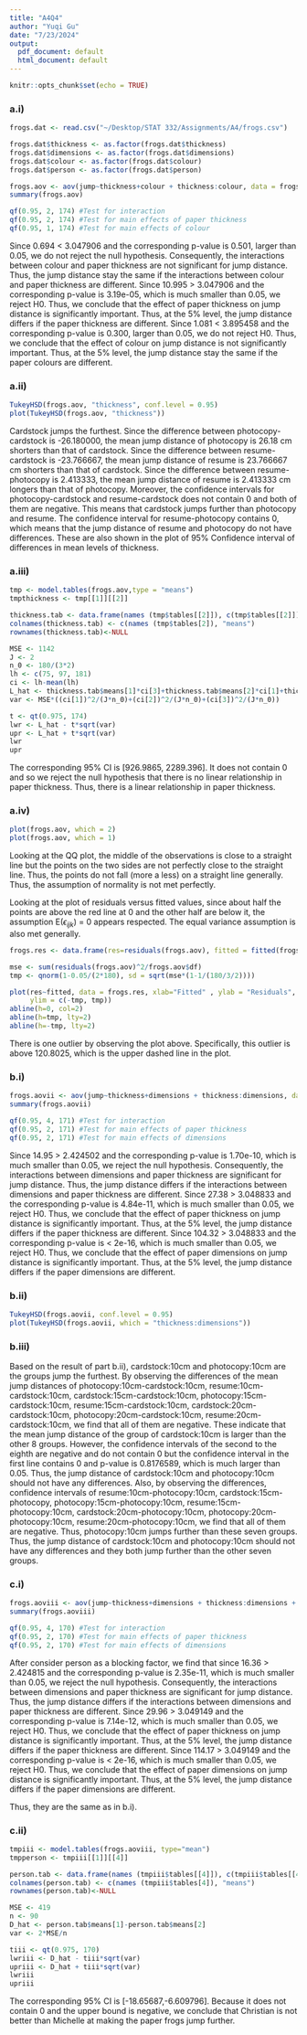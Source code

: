 ```yaml
---
title: "A4Q4"
author: "Yuqi Gu"
date: "7/23/2024"
output:
  pdf_document: default
  html_document: default
---
```


```r
knitr::opts_chunk$set(echo = TRUE)
```

### a.i)
```r
frogs.dat <- read.csv("~/Desktop/STAT 332/Assignments/A4/frogs.csv")

frogs.dat$thickness <- as.factor(frogs.dat$thickness)
frogs.dat$dimensions <- as.factor(frogs.dat$dimensions)
frogs.dat$colour <- as.factor(frogs.dat$colour)
frogs.dat$person <- as.factor(frogs.dat$person)

frogs.aov <- aov(jump~thickness+colour + thickness:colour, data = frogs.dat)
summary(frogs.aov)

qf(0.95, 2, 174) #Test for interaction
qf(0.95, 2, 174) #Test for main effects of paper thickness
qf(0.95, 1, 174) #Test for main effects of colour
```

Since 0.694 < 3.047906 and the corresponding p-value is 0.501, larger than 0.05, we do not reject the null hypothesis. Consequently, the interactions between colour and paper thickness are not significant for jump distance. Thus, the jump distance stay the same if the interactions between colour and paper thickness are different. Since 10.995 > 3.047906 and the corresponding p-value is 3.19e-05, which is much smaller than 0.05, we reject H0. Thus, we conclude that the effect of paper thickness on jump distance is significantly important. Thus, at the 5% level, the jump distance differs if the paper thickness are different. Since 1.081 < 3.895458 and the corresponding p-value is 0.300, larger than 0.05, we do not reject H0. Thus, we conclude that the effect of colour on jump distance is not significantly important. Thus, at the 5% level, the jump distance stay the same if the paper colours are different.

### a.ii)
```r
TukeyHSD(frogs.aov, "thickness", conf.level = 0.95)
plot(TukeyHSD(frogs.aov, "thickness"))
```
Cardstock jumps the furthest. Since the difference between photocopy-cardstock is -26.180000, the mean jump distance of photocopy is 26.18 cm shorters than that of cardstock. Since the difference between resume-cardstock is -23.766667, the mean jump distance of resume is 23.766667 cm shorters than that of cardstock. Since the difference between resume-photocopy is 2.413333, the mean jump distance of resume is 2.413333 cm longers than that of photocopy.
Moreover, the confidence intervals for photocopy-cardstock and resume-cardstock does not contain 0 and both of them are negative. This means that cardstock jumps further than photocopy and resume. The confidence interval for resume-photocopy contains 0, which means that the jump distance of resume and photocopy do not have differences. These are also shown in the plot of 95% Confidence interval of differences in mean levels of thickness.

### a.iii)
```r
tmp <- model.tables(frogs.aov,type = "means")
tmpthickness <- tmp[[1]][[2]]

thickness.tab <- data.frame(names (tmp$tables[[2]]), c(tmp$tables[[2]]) )
colnames(thickness.tab) <- c(names (tmp$tables[2]), "means")
rownames(thickness.tab)<-NULL

MSE <- 1142
J <- 2
n_0 <- 180/(3*2)
lh <- c(75, 97, 181) 
ci <- lh-mean(lh)
L_hat <- thickness.tab$means[1]*ci[3]+thickness.tab$means[2]*ci[1]+thickness.tab$means[3]*ci[2]
var <- MSE*((ci[1])^2/(J*n_0)+(ci[2])^2/(J*n_0)+(ci[3])^2/(J*n_0))

t <- qt(0.975, 174)
lwr <- L_hat - t*sqrt(var)
upr <- L_hat + t*sqrt(var)
lwr
upr
```
The corresponding 95% CI is [926.9865, 2289.396]. It does not contain 0 and so we reject the null hypothesis that there is no linear relationship in paper thickness. Thus, there is a linear relationship in paper thickness.

### a.iv)
```r
plot(frogs.aov, which = 2)
plot(frogs.aov, which = 1)
```
Looking at the QQ plot, the middle of the observations is close to a straight line but the points on the two sides are not perfectly close to the straight line. Thus, the points do not fall (more a less) on a straight line generally. Thus, the assumption of normality is not met perfectly.

Looking at the plot of residuals versus fitted values, since about half the points are above the red line at 0 and the other half are below it, the assumption E($\epsilon_{ijk}$) = 0 appears respected. The equal variance assumption is also met generally.
```r
frogs.res <- data.frame(res=residuals(frogs.aov), fitted = fitted(frogs.aov))

mse <- sum(residuals(frogs.aov)^2/frogs.aov$df)
tmp <- qnorm(1-0.05/(2*180), sd = sqrt(mse*(1-1/(180/3/2))))

plot(res~fitted, data = frogs.res, xlab="Fitted" , ylab = "Residuals", 
     ylim = c(-tmp, tmp))
abline(h=0, col=2)
abline(h=tmp, lty=2)
abline(h=-tmp, lty=2)
```
There is one outlier by observing the plot above. Specifically, this outlier is above 120.8025, which is the upper dashed line in the plot.


### b.i)

```r
frogs.aovii <- aov(jump~thickness+dimensions + thickness:dimensions, data = frogs.dat)
summary(frogs.aovii)

qf(0.95, 4, 171) #Test for interaction
qf(0.95, 2, 171) #Test for main effects of paper thickness
qf(0.95, 2, 171) #Test for main effects of dimensions
```

Since 14.95 > 2.424502 and the corresponding p-value is 1.70e-10, which is much smaller than 0.05, we reject the null hypothesis. Consequently, the interactions between dimensions and paper thickness are significant for jump distance. Thus, the jump distance differs if the interactions between dimensions and paper thickness are different. Since 27.38 > 3.048833 and the corresponding p-value is 4.84e-11, which is much smaller than 0.05, we reject H0. Thus, we conclude that the effect of paper thickness on jump distance is significantly important. Thus, at the 5% level, the jump distance differs if the paper thickness are different. Since 104.32 > 3.048833 and the corresponding p-value is < 2e-16, which is much smaller than 0.05, we reject H0. Thus, we conclude that the effect of paper dimensions on jump distance is significantly important. Thus, at the 5% level, the jump distance differs if the paper dimensions are different. 

### b.ii)
```r
TukeyHSD(frogs.aovii, conf.level = 0.95)
plot(TukeyHSD(frogs.aovii, which = "thickness:dimensions"))
```

### b.iii)
Based on the result of part b.ii), cardstock:10cm and photocopy:10cm are the groups jump the furthest. By observing the differences of the mean jump distances of photocopy:10cm-cardstock:10cm, resume:10cm-cardstock:10cm, cardstock:15cm-cardstock:10cm, photocopy:15cm-cardstock:10cm, resume:15cm-cardstock:10cm, cardstock:20cm-cardstock:10cm, photocopy:20cm-cardstock:10cm, resume:20cm-cardstock:10cm, we find that all of them are negative. These indicate that the mean jump distance of the group of cardstock:10cm is larger than the other 8 groups. However, the confidence intervals of the second to the eighth are negative and do not contain 0 but the confidence interval in the first line contains 0 and p-value is 0.8176589, which is much larger than 0.05. Thus, the jump distance of cardstock:10cm and photocopy:10cm should not have any differences. Also, by observing the differences, confidence intervals of resume:10cm-photocopy:10cm, cardstock:15cm-photocopy, photocopy:15cm-photocopy:10cm, resume:15cm-photocopy:10cm, cardstock:20cm-photocopy:10cm, photocopy:20cm-photocopy:10cm, resume:20cm-photocopy:10cm, we find that all of them are negative. Thus, photocopy:10cm jumps further than these seven groups. Thus, the jump distance of cardstock:10cm and photocopy:10cm should not have any differences and they both jump further than the other seven groups.


### c.i)
```r
frogs.aoviii <- aov(jump~thickness+dimensions + thickness:dimensions + person, data = frogs.dat)
summary(frogs.aoviii)

qf(0.95, 4, 170) #Test for interaction
qf(0.95, 2, 170) #Test for main effects of paper thickness
qf(0.95, 2, 170) #Test for main effects of dimensions
```

After consider person as a blocking factor, we find that since 16.36 > 2.424815 and the corresponding p-value is 2.35e-11, which is much smaller than 0.05, we reject the null hypothesis. Consequently, the interactions between dimensions and paper thickness are significant for jump distance. Thus, the jump distance differs if the interactions between dimensions and paper thickness are different. Since 29.96 > 3.049149 and the corresponding p-value is 7.14e-12, which is much smaller than 0.05, we reject H0. Thus, we conclude that the effect of paper thickness on jump distance is significantly important. Thus, at the 5% level, the jump distance differs if the paper thickness are different. Since 114.17 > 3.049149 and the corresponding p-value is < 2e-16, which is much smaller than 0.05, we reject H0. Thus, we conclude that the effect of paper dimensions on jump distance is significantly important. Thus, at the 5% level, the jump distance differs if the paper dimensions are different. 

Thus, they are the same as in b.i).


### c.ii)
```r
tmpiii <- model.tables(frogs.aoviii, type="mean")
tmpperson <- tmpiii[[1]][[4]]

person.tab <- data.frame(names (tmpiii$tables[[4]]), c(tmpiii$tables[[4]]) )
colnames(person.tab) <- c(names (tmpiii$tables[4]), "means")
rownames(person.tab)<-NULL

MSE <- 419
n <- 90
D_hat <- person.tab$means[1]-person.tab$means[2]
var <- 2*MSE/n

tiii <- qt(0.975, 170)
lwriii <- D_hat - tiii*sqrt(var)
upriii <- D_hat + tiii*sqrt(var)
lwriii
upriii
```
The corresponding 95% CI is [-18.65687,-6.609796]. Because it does not contain 0 and the upper bound is negative, we conclude that Christian is not better than Michelle at making the paper frogs jump further.
